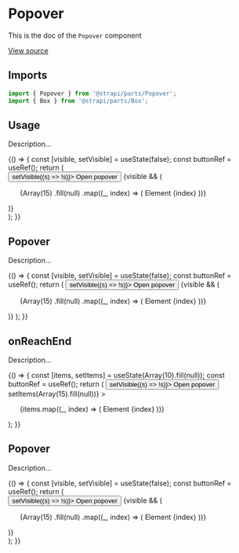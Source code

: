 <!--- Popover.stories.mdx --->


<Meta title="Design System/Molecules/Popover" component={Popover} />

# Popover

This is the doc of the `Popover` component

[View source](https://github.com/strapi/parts/tree/develop/packages/strapi-parts/src/Popover)

## Imports

```js
import { Popover } from '@strapi/parts/Popover';
import { Box } from '@strapi/parts/Box';
```

## Usage

Description...

<Canvas>
  <Story name="centered">
    {() => {
      const [visible, setVisible] = useState(false);
      const buttonRef = useRef();
      return (
        <div style={{ marginLeft: '200px' }}>
          <button ref={buttonRef} onClick={() => setVisible((s) => !s)}>
            Open popover
          </button>
          {visible && (
            <Popover centered source={buttonRef} spacing={16}>
              <ul style={{ width: '200px' }}>
                {Array(15)
                  .fill(null)
                  .map((_, index) => (
                    <Box key={index} padding={3} as="li">
                      Element {index}
                    </Box>
                  ))}
              </ul>
            </Popover>
          )}
        </div>
      );
    }}
  </Story>
</Canvas>

## Popover

Description...

<Canvas>
  <Story name="base">
    {() => {
      const [visible, setVisible] = useState(false);
      const buttonRef = useRef();
      return (
        <Box padding={10}>
          <button ref={buttonRef} onClick={() => setVisible((s) => !s)}>
            Open popover
          </button>
          {visible && (
            <Popover source={buttonRef} spacing={16}>
              <ul style={{ width: '200px' }}>
                {Array(15)
                  .fill(null)
                  .map((_, index) => (
                    <Box key={index} padding={3} as="li">
                      Element {index}
                    </Box>
                  ))}
              </ul>
            </Popover>
          )}
        </Box>
      );
    }}
  </Story>
</Canvas>

## onReachEnd

Description...

<Canvas>
  <Story name="onReachEnd">
    {() => {
      const [items, setItems] = useState(Array(10).fill(null));
      const buttonRef = useRef();
      return (
        <Box padding={10}>
          <button ref={buttonRef} onClick={() => setVisible((s) => !s)}>
            Open popover
          </button>
          <Popover
            source={buttonRef}
            spacing={16}
            id="on-reach-end"
            intersectionId="test-123"
            onReachEnd={() => setItems(Array(15).fill(null))}
          >
            <ul style={{ width: '200px' }} id="list" tabIndex={-1}>
              {items.map((_, index) => (
                <Box key={index} padding={3} as="li" id={`item-${index}`}>
                  Element {index}
                </Box>
              ))}
            </ul>
          </Popover>
        </Box>
      );
    }}
  </Story>
</Canvas>

## Popover

Description...

<Canvas>
  <Story name="overflow-right">
    {() => {
      const [visible, setVisible] = useState(false);
      const buttonRef = useRef();
      return (
        <div style={{ height: '200vh' }}>
          <div style={{ position: 'absolute', bottom: 0, right: 0 }}>
            <div>
              <button ref={buttonRef} onClick={() => setVisible((s) => !s)}>
                Open popover
              </button>
              {visible && (
                <Popover centered source={buttonRef} spacing={16}>
                  <ul style={{ width: '200px' }}>
                    {Array(15)
                      .fill(null)
                      .map((_, index) => (
                        <Box key={index} padding={3} as="li">
                          Element {index}
                        </Box>
                      ))}
                  </ul>
                </Popover>
              )}
            </div>
          </div>
        </div>
      );
    }}
  </Story>
</Canvas>
